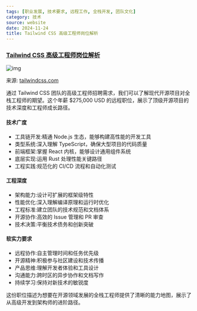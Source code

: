 ```yaml
---
tags: [职业发展, 技术要求, 远程工作, 全栈开发, 团队文化]
category: 技术
source: website
date: 2024-11-24
title: Tailwind CSS 高级工程师岗位解析
---
```


### [Tailwind CSS 高级工程师岗位解析](https://tailwindcss.com/careers/staff-software-engineer)

![img](https://img.mengpeng.tech/i/2024/12/07/675408c90b92b.webp)

来源: [tailwindcss.com](https://tailwindcss.com/careers/staff-software-engineer)

通过 Tailwind CSS 团队的高级工程师招聘需求，我们可以了解现代开源项目对全栈工程师的期望。这个年薪 $275,000 USD 的远程职位，展示了顶级开源项目的技术深度和工程师成长路径。

#### 技术广度
- 工具链开发:精通 Node.js 生态，能够构建高性能的开发工具
- 类型系统:深入理解 TypeScript，确保大型项目的代码质量
- 前端框架:掌握 React 内核，能够设计通用组件系统
- 底层实现:运用 Rust 处理性能关键路径
- 工程实践:规范化的 CI/CD 流程和自动化测试

#### 工程深度
- 架构能力:设计可扩展的框架级特性
- 性能优化:深入理解编译原理和运行时优化
- 工程标准:建立团队的技术规范和文档体系
- 开源协作:高效的 Issue 管理和 PR 审查
- 技术决策:平衡技术债务和创新突破

#### 软实力要求
- 远程协作:自主管理时间和任务优先级
- 开源精神:积极参与社区建设和技术传播
- 产品思维:理解开发者体验和工具设计
- 沟通能力:跨时区的异步协作和文档写作
- 持续学习:保持对新技术的敏锐度

这份职位描述为想要在开源领域发展的全栈工程师提供了清晰的能力地图，展示了从高级开发到架构师的进阶路径。